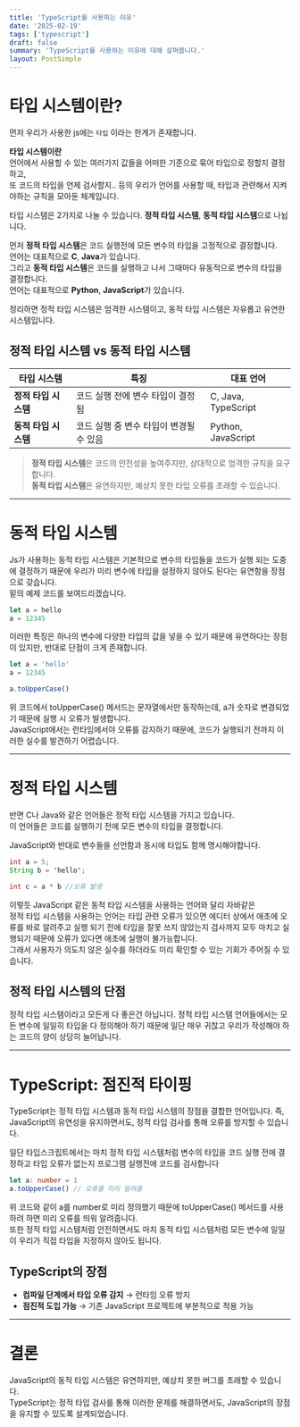 ```yaml
---
title: 'TypeScript를 사용하는 이유'
date: '2025-02-19'
tags: ['typescript']
draft: false
summary: 'TypeScript를 사용하는 이유에 대해 살펴봅니다.'
layout: PostSimple
---
```


# 타입 시스템이란?

먼저 우리가 사용한 js에는 `타입` 이라는 한계가 존재합니다.

**타입 시스템이란**  
언어에서 사용할 수 있는 여러가지 값들을 어떠한 기준으로 묶어 타입으로 정할지 결정하고,  
또 코드의 타입을 언제 검사할지.. 등의 우리가 언어를 사용할 때, 타입과 관련해서 지켜야하는 규칙을 모아둔 체계입니다.

타입 시스템은 2가지로 나눌 수 있습니다.
**정적 타입 시스템**, **동적 타입 시스템**으로 나뉩니다.

먼저 **정적 타입 시스템**은 코드 실행전에 모든 변수의 타입을 고정적으로 결정합니다.  
언어는 대표적으로 **C**, **Java**가 있습니다.  
그리고 **동적 타입 시스템**은 코드를 실행하고 나서 그때마다 유동적으로 변수의 타입을 결정합니다.  
언어는 대표적으로 **Python**, **JavaScript**가 있습니다.

정리하면 정적 타입 시스템은 엄격한 시스템이고, 동적 타입 시스템은 자유롭고 유연한 시스템입니다.

## 정적 타입 시스템 vs 동적 타입 시스템

| 타입 시스템          | 특징                                    | 대표 언어           |
| -------------------- | --------------------------------------- | ------------------- |
| **정적 타입 시스템** | 코드 실행 전에 변수 타입이 결정됨       | C, Java, TypeScript |
| **동적 타입 시스템** | 코드 실행 중 변수 타입이 변경될 수 있음 | Python, JavaScript  |

> **정적 타입 시스템**은 코드의 안전성을 높여주지만, 상대적으로 엄격한 규칙을 요구합니다.  
> **동적 타입 시스템**은 유연하지만, 예상치 못한 타입 오류를 초래할 수 있습니다.

---

# 동적 타입 시스템

Js가 사용하는 동적 타입 시스템은 기본적으로 변수의 타입들을 코드가 실행 되는 도중에 결정하기 때문에 우리가 미리 변수에 타입을 설정하지 않아도 된다는 유연함을 장점으로 갖습니다.  
밑의 예제 코드를 보여드리겠습니다.

```js
let a = hello
a = 12345
```

이러한 특징은 하나의 변수에 다양한 타입의 값을 넣을 수 있기 때문에 유연하다는 장점이 있지만, 반대로 단점이 크게 존재합니다.

```js
let a = 'hello'
a = 12345

a.toUpperCase()
```

위 코드에서 toUpperCase() 메서드는 문자열에서만 동작하는데, a가 숫자로 변경되었기 때문에 실행 시 오류가 발생합니다.  
JavaScript에서는 런타임에서야 오류를 감지하기 때문에, 코드가 실행되기 전까지 이러한 실수를 발견하기 어렵습니다.

---

# 정적 타입 시스템

반면 C나 Java와 같은 언어들은 정적 타입 시스템을 가지고 있습니다.  
이 언어들은 코드를 실행하기 전에 모든 변수의 타입을 결정합니다.

JavaScript와 반대로 변수들을 선언함과 동시에 타입도 함께 명시해야합니다.

```Java
int a = 5;
String b = 'hello';

int c = a * b //오류 발생
```

이렇듯 JavaScript 같은 동적 타입 시스템을 사용하는 언어와 달리 자바같은  
정적 타입 시스템을 사용하는 언어는 타입 관련 오류가 있으면 에디터 상에서 애초에 오류를 바로 알려주고 실행 되기 전에 타입을 잘못 쓰지 않았는지 검사까지 모두 마치고 실행되기 때문에 오류가 있다면 애초에 실행이 불가능합니다.  
그래서 사용자가 의도치 않은 실수를 하더라도 미리 확인할 수 있는 기회가 주어질 수 있습니다.

## 정적 타입 시스템의 단점

정적 타입 시스템이라고 모든게 다 좋은건 아닙니다.
정적 타입 시스템 언어들에서는 모든 변수에 일일히 타입을 다 정의해야 하기 때문에 일단 매우 귀찮고 우리가 작성해야 하는 코드의 양이 상당히 늘어납니다.

---

# TypeScript: 점진적 타이핑

TypeScript는 정적 타입 시스템과 동적 타입 시스템의 장점을 결합한 언어입니다.
즉, JavaScript의 유연성을 유지하면서도, 정적 타입 검사를 통해 오류를 방지할 수 있습니다.

일단 타입스크립트에서는 마치 정적 타입 시스템처럼 변수의 타입을 코드 실행 전에 결정하고 타입 오류가 없는지 프로그램 실행전에 코드를 검사합니다

```ts
let a: number = 1
a.toUpperCase() // 오류를 미리 알려줌
```

위 코드와 같이 a를 number로 미리 정의했기 때문에 toUpperCase() 메서드를 사용하려 하면 미리 오류를 띄워 알려줍니다.  
또한 정적 타입 시스템처럼 안전하면서도 마치 동적 타입 시스템처럼 모든 변수에 일일이 우리가 직접 타입을 지정하지 않아도 됩니다.

## TypeScript의 장점

- **컴파일 단계에서 타입 오류 감지** → 런타임 오류 방지
- **점진적 도입 가능** → 기존 JavaScript 프로젝트에 부분적으로 적용 가능

---

# 결론

JavaScript의 동적 타입 시스템은 유연하지만, 예상치 못한 버그를 초래할 수 있습니다.  
TypeScript는 정적 타입 검사를 통해 이러한 문제를 해결하면서도, JavaScript의 장점을 유지할 수 있도록 설계되었습니다.
